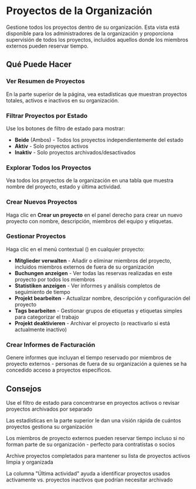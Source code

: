 # Proyectos de la Organización

Gestione todos los proyectos dentro de su organización. Esta vista está disponible para los administradores de la organización y proporciona supervisión de todos los proyectos, incluidos aquellos donde los miembros externos pueden reservar tiempo.

## Qué Puede Hacer

### Ver Resumen de Proyectos
En la parte superior de la página, vea estadísticas que muestran proyectos totales, activos e inactivos en su organización.

### Filtrar Proyectos por Estado
Use los botones de filtro de estado para mostrar:
- **Beide** (Ambos) - Todos los proyectos independientemente del estado
- **Aktiv** - Solo proyectos activos
- **Inaktiv** - Solo proyectos archivados/desactivados

### Explorar Todos los Proyectos
Vea todos los proyectos de la organización en una tabla que muestra nombre del proyecto, estado y última actividad.

### Crear Nuevos Proyectos
Haga clic en **Crear un proyecto** en el panel derecho para crear un nuevo proyecto con nombre, descripción, miembros del equipo y etiquetas.

### Gestionar Proyectos
Haga clic en el menú contextual (<Icon name="EllipsisVertical" />) en cualquier proyecto:
- **Mitglieder verwalten** - Añadir o eliminar miembros del proyecto, incluidos miembros externos de fuera de su organización
- **Buchungen anzeigen** - Ver todas las reservas realizadas en este proyecto por todos los miembros
- **Statistiken anzeigen** - Ver informes y análisis completos de seguimiento de tiempo
- **Projekt bearbeiten** - Actualizar nombre, descripción y configuración del proyecto
- **Tags bearbeiten** - Gestionar grupos de etiquetas y etiquetas simples para categorizar el trabajo
- **Projekt deaktivieren** - Archivar el proyecto (o reactivarlo si está actualmente inactivo)

### Crear Informes de Facturación
Genere informes que incluyan el tiempo reservado por miembros de proyecto externos - personas de fuera de su organización a quienes se ha concedido acceso a proyectos específicos.

## Consejos

<Tip>Use el filtro de estado para concentrarse en proyectos activos o revisar proyectos archivados por separado</Tip>

<Tip>Las estadísticas en la parte superior le dan una visión rápida de cuántos proyectos gestiona su organización</Tip>

<Tip>Los miembros de proyecto externos pueden reservar tiempo incluso si no forman parte de su organización - perfecto para contratistas o socios</Tip>

<Tip>Archive proyectos completados para mantener su lista de proyectos activos limpia y organizada</Tip>

<Tip>La columna "Última actividad" ayuda a identificar proyectos usados activamente vs. proyectos inactivos que podrían necesitar archivado</Tip>
